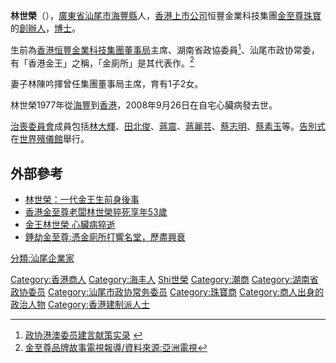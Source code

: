 '''林世榮'''（{{bd|1955年||2008年|9月26日|catIdx=Lin林世榮}}），[[廣東省|廣東省]][[汕尾市|汕尾市]][[海豐縣|海豐縣]]人，[[香港上市公司|香港上市公司]]恒豐金業科技集團[[金至尊珠寶|金至尊珠寶]]的[[創辦人|創辦人]]，[[博士|博士]]。

生前為[[香港恒豐金業科技集團董事局|香港恒豐金業科技集團董事局]]主席、湖南省政協委員<ref>[http://www.hn.xinhuanet.com/newscenter/2007-01/30/content_9186130.htm 政协港澳委员建言献策实录] {{webarchive|url=https://web.archive.org/web/20130605103919/http://www.hn.xinhuanet.com/newscenter/2007-01/30/content_9186130.htm |date=2013-06-05 }}</ref>、汕尾市政协常委，有「香港金王」之稱，「金廁所」是其代表作。<ref>[https://www.youtube.com/watch?v=RV6keuW9xmA&index=1&list=PLB065DBE5F2A18120 金至尊品牌故事電視報導/資料來源:亞洲電視]</ref>

妻子林陳吟揮曾任集團董事局主席，育有1子2女。

林世榮1977年從[[海豐|海豐]]到[[香港|香港]]，2008年9月26日在自宅心臟病發去世。

[[治喪委員會|治喪委員會]]成員包括[[林大輝|林大輝]]、[[田北俊|田北俊]]、[[蔣震|蔣震]]、[[蔣麗芸|蔣麗芸]]、[[蔡志明|蔡志明]]、[[蔡素玉|蔡素玉]]等。[[告別式|告別式]]在[[世界殯儀館|世界殯儀館]]舉行。

==外部參考==
* [http://news.sina.com.cn/c/2008-10-20/165516489423.shtml 林世榮：一代金王生前身後事] {{Wayback|url=http://news.sina.com.cn/c/2008-10-20/165516489423.shtml |date=20190902125753 }}
* [http://paper.hket.com/article/1052588/%E9%87%91%E8%87%B3%E5%B0%8A%E8%80%81%E9%97%86%E6%9E%97%E4%B8%96%E6%A6%AE%20%E5%AE%B6%E4%B8%AD%E7%8C%9D%E6%AD%BB 香港金至尊老闆林世榮猝死享年53歲] {{Wayback|url=http://paper.hket.com/article/1052588/%E9%87%91%E8%87%B3%E5%B0%8A%E8%80%81%E9%97%86%E6%9E%97%E4%B8%96%E6%A6%AE%20%E5%AE%B6%E4%B8%AD%E7%8C%9D%E6%AD%BB |date=20191202234116 }}
* [http://paper.wenweipo.com/2008/09/27/HK0809270001.htm 金王林世榮 心臟病猝逝] {{Wayback|url=http://paper.wenweipo.com/2008/09/27/HK0809270001.htm |date=20190904163719 }}
* [http://hk.on.cc/hk/bkn/cnt/news/20170310/bkn-20170310154203237-0310_00822_001.html 錘劫金至尊:憑金廁所打響名堂，歷盡興衰] {{Wayback|url=http://hk.on.cc/hk/bkn/cnt/news/20170310/bkn-20170310154203237-0310_00822_001.html |date=20191110233743 }}

{{HK-bio-stub}}

{{DEFAULTSORT:Lin林世榮}}
[[Category:香港商人|Category:香港商人]]
[[Category:海丰人|Category:海丰人]]
[[Category:林姓|Shi世榮]]
[[Category:潮商|Category:潮商]]
[[Category:湖南省政协委员|Category:湖南省政协委员]]
[[Category:汕尾市政协常务委员|Category:汕尾市政协常务委员]]
[[Category:珠寶商|Category:珠寶商]]
[[Category:商人出身的政治人物|Category:商人出身的政治人物]]
[[Category:香港建制派人士|Category:香港建制派人士]]
[[分類:汕尾企業家|分類:汕尾企業家]]